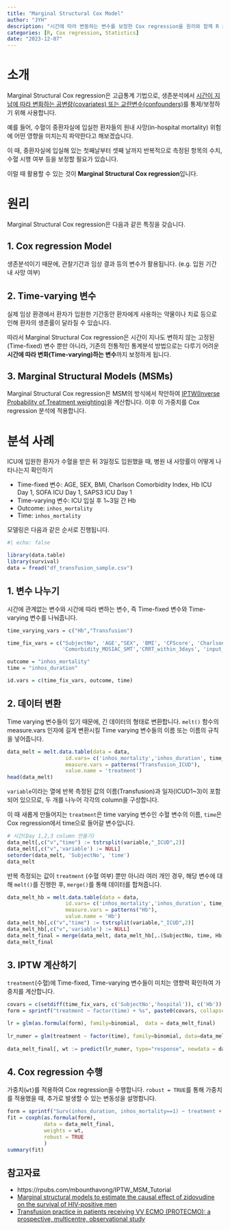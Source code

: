 ```yaml
---
title: "Marginal Structural Cox Model"
author: "JYH"
description: "시간에 따라 변동하는 변수를 보정한 Cox regression을 원리와 함께 R 로 수행하는 방법에 대해 배워봅니다."
categories: [R, Cox regression, Statistics]
date: "2023-12-07"
---
```


# 소개

Marginal Structural Cox regression은 고급통계 기법으로, 생존분석에서 [시간이 지남에 따라 변화하는 공변량(covariates) 또는 교란변수(confounders)]{.underline}를 통제/보정하기 위해 사용합니다.

예를 들어, 수혈이 중환자실에 입실한 환자들의 원내 사망(in-hospital mortality) 위험에 어떤 영향을 미치는지 파악한다고 해보겠습니다.

이 때, 중환자실에 입실해 있는 첫째날부터 셋째 날까지 반복적으로 측정된 항목의 수치, 수혈 시행 여부 등을 보정할 필요가 있습니다.

이럴 때 활용할 수 있는 것이 **Marginal Structural Cox regression**입니다.

# 원리

Marginal Structural Cox regression은 다음과 같은 특징을 갖습니다.

## 1. Cox regression Model

생존분석이기 때문에, 관찰기간과 임상 결과 등의 변수가 활용됩니다. (e.g. 입원 기간 내 사망 여부)

## 2. Time-varying 변수

실제 임상 환경에서 환자가 입원한 기간동안 환자에게 사용하는 약물이나 치료 등으로 인해 환자의 생존률이 달라질 수 있습니다.

따라서 Marginal Structural Cox regression은 시간이 지나도 변하지 않는 고정된(Time-fixed) 변수 뿐만 아니라, 기존의 전통적인 통계분석 방법으로는 다루기 어려운 **시간에 따라 변화(Time-varying)하는 변수**까지 보정하게 됩니다.

## 3. Marginal Structural Models (MSMs)

Marginal Structural Cox regression은 MSM의 방식에서 착안하여 [IPTW(Inverse Probability of Treatment weighting)]{.underline}을 계산합니다. 이후 이 가중치를 Cox regression 분석에 적용합니다.

# 분석 사례

ICU에 입원한 환자가 수혈을 받은 뒤 3일정도 입원했을 때, 병원 내 사망률이 어떻게 나타나는지 확인하기

- Time-fixed 변수: AGE, SEX, BMI, Charlson Comorbidity Index, Hb ICU Day 1, SOFA ICU Day 1, SAPS3 ICU Day 1
- Time-varying 변수: ICU 입실 후 1~3일 간 Hb 
- Outcome: `inhos_mortality`
- Time: `inhos_mortality`

모델링은 다음과 같은 순서로 진행됩니다.

```r
#| echo: false

library(data.table)
library(survival)
data = fread("df_transfusion_sample.csv")
```


## 1. 변수 나누기

시간에 관계없는 변수와 시간에 따라 변하는 변수, 즉 Time-fixed 변수와 Time-varying 변수를 나눠줍니다.

```r
time_varying_vars = c("Hb","Transfusion")

time_fix_vars = c("SubjectNo", 'AGE',"SEX", 'BMI', 'CFScore', 'Charlson_Comorbidity_index_total',
                  'Comorbidity_MOSIAC_SMT','CRRT_within_3days', 'input_preICU_to_ICUD1_quartile','SOFA_ICUD1','SAPS3_ICUD1', 'Septic_shock_ICUD1', 's_pulmonary', 's_abdominal', 's_urinary','TypeOfInfection')

outcome = "inhos_mortality"
time = "inhos_duration"

id.vars = c(time_fix_vars, outcome, time)
```


## 2. 데이터 변환

Time varying 변수들이 있기 때문에, 긴 데이터의 형태로 변환합니다.
`melt()` 함수의 measure.vars 인자에 길게 변환시킬 Time varying 변수들의 이름 또는 이름의 규칙을 넣어줍니다.
```r
data_melt = melt.data.table(data = data,
                   id.vars= c('inhos_mortality','inhos_duration', time_fix_vars),
                   measure.vars = patterns("Transfusion_ICUD"),
                   value.name = 'treatment')
head(data_melt)
```

`variable`이라는 열에 반복 측정된 값의 이름(Transfusion)과 일자(ICUD1~3)이 포함되어 있으므로, 두 개를 나누어 각각의 column을 구성합니다.

이 때 새롭게 만들어지는 `treatment`은 time varying 변수인 수혈 변수의 이름, `time`은 Cox regression에서 time으로 들어갈 변수입니다.

```r
# 시간(Day 1,2,3 column 만들기)
data_melt[,c("v","time") := tstrsplit(variable,"_ICUD",2)]
data_melt[,c("v",'variable') := NULL]
setorder(data_melt, 'SubjectNo', 'time')
data_melt
```

반복 측정되는 값이 `treatment` (수혈 여부) 뿐만 아니라 여러 개인 경우, 해당 변수에 대해 `melt()`를 진행한 후, `merge()`를 통해 데이터를 합쳐줍니다.

```r
data_melt_hb = melt.data.table(data = data,
                   id.vars= c('inhos_mortality','inhos_duration', time_fix_vars),
                   measure.vars = patterns("Hb"),
                   value.name = 'Hb')
data_melt_hb[,c("v","time") := tstrsplit(variable,"_ICUD",2)]
data_melt_hb[,c("v",'variable') := NULL]
data_melt_final = merge(data_melt, data_melt_hb[,.(SubjectNo, time, Hb)], by=c("SubjectNo","time"))
data_melt_final
```

## 3. IPTW 계산하기

`treatment`(수혈)에 Time-fixed, Time-varying 변수들이 미치는 영향력 확인하여 가중치를 계산합니다.

```r
covars = c(setdiff(time_fix_vars, c('SubjectNo','hospital')), c('Hb'))
form = sprintf("treatment ~ factor(time) + %s", paste0(covars, collapse="+"))

lr = glm(as.formula(form), family=binomial,  data = data_melt_final)
  
lr_numer = glm(treatment ~ factor(time), family=binomial, data=data_melt_final)
  
data_melt_final[, wt := predict(lr_numer, type="response", newdata = data_melt_final)/ predict(lr, type="response", newdata = data_melt_final)]
```


## 4. Cox regression 수행

가중치(`wt`)를 적용하여 Cox regression을 수행합니다.
`robust = TRUE`를 통해 가중치를 적용했을 때, 추가로 발생할 수 있는 변동성을 설명합니다.
```r
form = sprintf("Surv(inhos_duration, inhos_mortality==1) ~ treatment + %s", paste0(covars, collapse="+"))
fit = coxph(as.formula(form),   
            data = data_melt_final,
            weights = wt,
            robust = TRUE
            )
summary(fit)
```

## 참고자료
- https://rpubs.com/mbounthavong/IPTW_MSM_Tutorial
- [Marginal structural models to estimate the causal effect of zidovudine on the survival of HIV-positive men](https://pubmed.ncbi.nlm.nih.gov/10955409/)
- [Transfusion practice in patients receiving VV ECMO (PROTECMO): a prospective, multicentre, observational study](https://pubmed.ncbi.nlm.nih.gov/36240836/)
